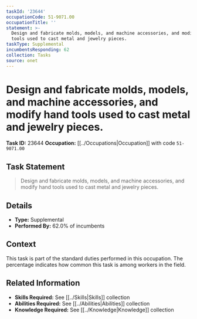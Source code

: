 ```yaml
---
taskId: '23644'
occupationCode: 51-9071.00
occupationTitle: ''
statement: >-
  Design and fabricate molds, models, and machine accessories, and modify hand
  tools used to cast metal and jewelry pieces.
taskType: Supplemental
incumbentsResponding: 62
collection: Tasks
source: onet
---
```

# Design and fabricate molds, models, and machine accessories, and modify hand tools used to cast metal and jewelry pieces.

**Task ID:** 23644
**Occupation:** [[../Occupations|Occupation]] with code `51-9071.00`

## Task Statement

> Design and fabricate molds, models, and machine accessories, and modify hand tools used to cast metal and jewelry pieces.

## Details

- **Type:** Supplemental
- **Performed By:** 62.0% of incumbents

## Context

This task is part of the standard duties performed in this occupation. The percentage indicates how common this task is among workers in the field.

## Related Information

- **Skills Required:** See [[../Skills|Skills]] collection
- **Abilities Required:** See [[../Abilities|Abilities]] collection
- **Knowledge Required:** See [[../Knowledge|Knowledge]] collection
